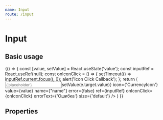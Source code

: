 ```yaml
---
name: Input
route: /input
---
```



# Input


## Basic usage

<Playground>
    {() => {
        const [value, setValue] = React.useState('value');
        const inputRef = React.useRef(null);
        const onIconClick = () => {
            setTimeout(() => inputRef.current.focus(), 0);
            alert('Icon Click Callback');
        };
        return (
           <Input
               type={'text'}
               placeholder={'placeholder'}
               onChange={e=>setValue(e.target.value)}
               icon={'CurrencyIcon'}
               value={value}
               name={"name"}
               error={false}
               ref={inputRef}
               onIconClick={onIconClick}
               errorText={'Ошибка'}
               size={'default'}
           />
        )
   }}
</Playground>


## Properties

<Props of={Input} />

